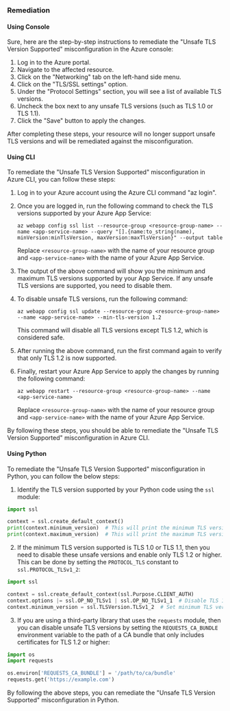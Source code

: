 ### Remediation

#### Using Console

Sure, here are the step-by-step instructions to remediate the "Unsafe TLS Version Supported" misconfiguration in the Azure console:

1. Log in to the Azure portal.
2. Navigate to the affected resource.
3. Click on the "Networking" tab on the left-hand side menu.
4. Click on the "TLS/SSL settings" option.
5. Under the "Protocol Settings" section, you will see a list of available TLS versions.
6. Uncheck the box next to any unsafe TLS versions (such as TLS 1.0 or TLS 1.1).
7. Click the "Save" button to apply the changes.

After completing these steps, your resource will no longer support unsafe TLS versions and will be remediated against the misconfiguration.

#### Using CLI

To remediate the "Unsafe TLS Version Supported" misconfiguration in Azure CLI, you can follow these steps:

1. Log in to your Azure account using the Azure CLI command "az login".

2. Once you are logged in, run the following command to check the TLS versions supported by your Azure App Service:

   ```
   az webapp config ssl list --resource-group <resource-group-name> --name <app-service-name> --query "[].{name:to_string(name), minVersion:minTlsVersion, maxVersion:maxTlsVersion}" --output table
   ```

   Replace `<resource-group-name>` with the name of your resource group and `<app-service-name>` with the name of your Azure App Service.

3. The output of the above command will show you the minimum and maximum TLS versions supported by your App Service. If any unsafe TLS versions are supported, you need to disable them.

4. To disable unsafe TLS versions, run the following command:

   ```
   az webapp config ssl update --resource-group <resource-group-name> --name <app-service-name> --min-tls-version 1.2
   ```

   This command will disable all TLS versions except TLS 1.2, which is considered safe.

5. After running the above command, run the first command again to verify that only TLS 1.2 is now supported.

6. Finally, restart your Azure App Service to apply the changes by running the following command:

   ```
   az webapp restart --resource-group <resource-group-name> --name <app-service-name>
   ```

   Replace `<resource-group-name>` with the name of your resource group and `<app-service-name>` with the name of your Azure App Service.

By following these steps, you should be able to remediate the "Unsafe TLS Version Supported" misconfiguration in Azure CLI.

#### Using Python

To remediate the "Unsafe TLS Version Supported" misconfiguration in Python, you can follow the below steps:

1. Identify the TLS version supported by your Python code using the `ssl` module:

```python
import ssl

context = ssl.create_default_context()
print(context.minimum_version)  # This will print the minimum TLS version supported
print(context.maximum_version)  # This will print the maximum TLS version supported
```

2. If the minimum TLS version supported is TLS 1.0 or TLS 1.1, then you need to disable these unsafe versions and enable only TLS 1.2 or higher. This can be done by setting the `PROTOCOL_TLS` constant to `ssl.PROTOCOL_TLSv1_2`:

```python
import ssl

context = ssl.create_default_context(ssl.Purpose.CLIENT_AUTH)
context.options |= ssl.OP_NO_TLSv1 | ssl.OP_NO_TLSv1_1  # Disable TLS 1.0 and TLS 1.1
context.minimum_version = ssl.TLSVersion.TLSv1_2  # Set minimum TLS version to TLS 1.2
```

3. If you are using a third-party library that uses the `requests` module, then you can disable unsafe TLS versions by setting the `REQUESTS_CA_BUNDLE` environment variable to the path of a CA bundle that only includes certificates for TLS 1.2 or higher:

```python
import os
import requests

os.environ['REQUESTS_CA_BUNDLE'] = '/path/to/ca/bundle'
requests.get('https://example.com')
```

By following the above steps, you can remediate the "Unsafe TLS Version Supported" misconfiguration in Python.

